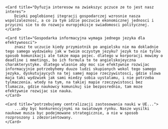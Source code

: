 
	<Card title="Dyfuzja interesow na zwiekszyc pczuce ze to jest nasz interes">
		Dzieki poglebionej itegracji gospodarczej wzrosnie nasza wspolzaleznosc, a co za tym idzie poczucie ekonomicznej jednosci i przyczni sie to do rozwoju europjekisje swiadomosci politycznej. 
	</Card>

	<Card title="Gospodarka informacyjna wymaga jednego jezyka dla efektywnosci">
		znasz te uczucie kiedy przymiotnik po angielsku nie ma dokladnie tego samego wydzwieku jak w twoim oczystym jezyku? jezyk to nie tylko sposob komunikacji ale takze mapa pojec. dlatego w korporacji mowimy o deadline i mmetings, bo ich formula te te angielskojeyczna charakterystyke. dlatego wlasnie aby moc sie efektywnie rozwijac informacyjnie potrzebyhemy duuzo ludzi skupionych wokol tego samego jezyka, dyskutujaycych na tej samej mapie rzeczywistosci, gdzie slowa maja taki wydzwiek jak sami miedzy sobia uystalamu, i nie potrzeba tylmaczenia. wtedy na tym, na takiej mapie rzeczywistosci bez tlumacza, gdzie naukowcy komunikuj sie bezposrednio, tam moze efektywnie rozwijac sie nauka. 
	</Card>

	<Card title="potrzebujemy centralizacji zastosowania nauki w UE...">
		...aby byc konkurencyjnymi na swiatowym rynku. Nasze wysilki naukowe musza byc podejmowane strategicznie, a nie w sposob rozproszony i zdezorientowany. 
	</Card>